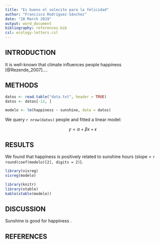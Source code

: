 ```yaml
---
title: "Es bueno el solecito para la felicidad"
author: "Francisco Rodríguez-Sánchez"
date: "28 March 2019"
output: word_document
bibliography: references.bib
csl: ecology-letters.csl
---
```


## INTRODUCTION

It is well-known that climate influences people happiness [@Rezende_2007]....

## METHODS

```r
datos <- read.table("data.txt", header = TRUE)
datos <- datos[-12, ]
```

```r
modelo <- lm(happiness ~ sunshine, data = datos)
```

We query `r nrow(datos)` people and fitted a linear model:

$$
y = \alpha + \beta x + \epsilon 
$$


## RESULTS

We found that happiness is positively related to sunshine hours (slope = `r round(coef(modelo)[2], digits = 2)`).

```r
library(visreg)
visreg(modelo)
```

```r
library(knitr)
library(xtable)
kable(xtable(modelo))
```


## DISCUSSION

Sunshine is good for happiness .

## REFERENCES

